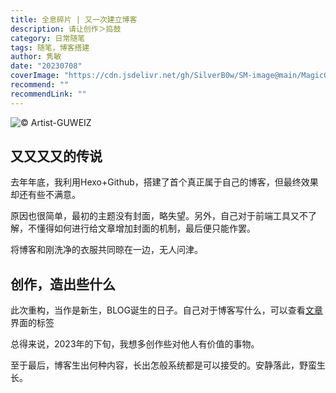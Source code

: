 ```yaml
---
title: 全息碎片 | 又一次建立博客
description: 请让创作＞捣鼓
category: 日常随笔
tags: 随笔，博客搭建
author: 隽敏
date: "20230708"
coverImage: "https://cdn.jsdelivr.net/gh/SilverB0w/SM-image@main/MagicGirl-2.jpg"
recommend: ""
recommendLink: ""
---
```


![© Artist-GUWEIZ](https://cdn.jsdelivr.net/gh/SilverB0w/SM-image@main/MagicGirl-2.jpg)

## 又又又又的传说
去年年底，我利用Hexo+Github，搭建了首个真正属于自己的博客，但最终效果却还有些不满意。

原因也很简单，最初的主题没有封面，略失望。另外，自己对于前端工具又不了解，不懂得如何进行给文章增加封面的机制，最后便只能作罢。

将博客和刚洗净的衣服共同晾在一边，无人问津。

## 创作，造出些什么
此次重构，当作是新生，BLOG诞生的日子。自己对于博客写什么，可以查看[文章](https://www.silver-moon.cc/blog)界面的标签

总得来说，2023年的下旬，我想多创作些对他人有价值的事物。

至于最后，博客生出何种内容，长出怎般系统都是可以接受的。安静落此，野蛮生长。
